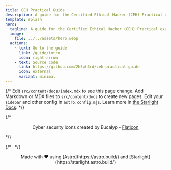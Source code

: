 ```yaml
---
title: CEH Practical Guide
description: A guide for the Certified Ethical Hacker (CEH) Practical exam.
template: splash
hero:
  tagline: A guide for the Certified Ethical Hacker (CEH) Practical exam
  image:
    file: ../../assets/hero.webp
  actions:
    - text: Go to the guide
      link: /guide/intro
      icon: right-arrow
    - text: Source code
      link: https://github.com/2h3ph3rd/ceh-practical-guide
      icon: external
      variant: minimal
---
```




{/* <CardGrid stagger>
	<Card title="Update content" icon="pencil">
		Edit `src/content/docs/index.mdx` to see this page change.
	</Card>
	<Card title="Add new content" icon="add-document">
		Add Markdown or MDX files to `src/content/docs` to create new pages.
	</Card>
	<Card title="Configure your site" icon="setting">
		Edit your `sidebar` and other config in `astro.config.mjs`.
	</Card>
	<Card title="Read the docs" icon="open-book">
		Learn more in [the Starlight Docs](https://starlight.astro.build/).
	</Card>
</CardGrid> */}

{/* <center>
	Cyber security icons created by Eucalyp - <a href="https://www.flaticon.com/free-icons/cyber-security" title="cyber security icons">Flaticon</a>
</center> */}

{/* &nbsp; */}

<center>
	Made with ❤️ using [Astro](https://astro.build/) and [Starlight](https://starlight.astro.build/)
</center>